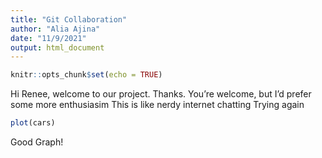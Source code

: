 ```yaml
---
title: "Git Collaboration"
author: "Alia Ajina"
date: "11/9/2021"
output: html_document
---
```


```r
knitr::opts_chunk$set(echo = TRUE)
```

Hi Renee, welcome to our project.
Thanks.
You're welcome, but I'd prefer some more enthusiasim 
This is like nerdy internet chatting
Trying again

```r
plot(cars)
```
Good Graph!
```r

```

